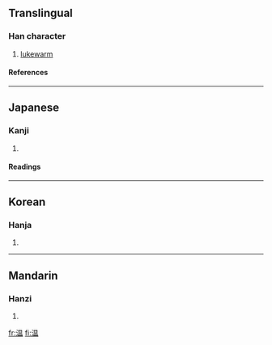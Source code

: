 {{see|溫}}

==Translingual==
===Han character===
{{Han char|rn=85|rad=水|as=09|sn=12|four=|canj=水日月廿 (EABT)}}
# [[lukewarm]]
====References====
{{Han ref|kx=0634.100|dkj=17774|dj=1041.070|hdz=31675.040|uh=6E29|ud=28201}}

----
==Japanese==
===Kanji===
{{ja-kanji|grade=|rs=水09}}
# {{defn|Japanese}} 
====Readings====
{{ja-readings|on=[[おん]] (on), [[うん]] (un)|kun=[[あたたか]] (atataka), [[あたためる]] (atatameru)}}

----
==Korean==
===Hanja===
{{ko-hanja|hangeul=온|eumhun=|rv=on|mr=on|y=on}}
# {{defn|Korean}}

----
==Mandarin==
===Hanzi===
{{cmn-hanzi|tra=溫|pin=[[wēn]] (wen1), [[yùn]] (yun4)|wg=wen<sup>1</sup>, yün<sup>4</sup>}}
# {{defn|Mandarin}}

[[fr:温]]
[[fi:温]]